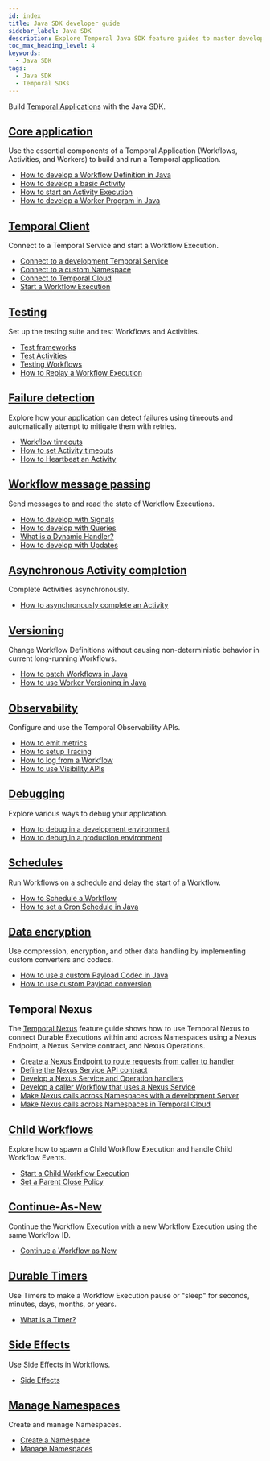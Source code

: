 ```yaml
---
id: index
title: Java SDK developer guide
sidebar_label: Java SDK
description: Explore Temporal Java SDK feature guides to master developing Temporal Applications. Learn how to build Workflows, Activities, and Workers, connect to Temporal Services, set up a testing suite, handle failure detection, send messages, complete Activities asynchronously, implement Versioning, use Observability, debug applications, schedule Workflows
toc_max_heading_level: 4
keywords:
  - Java SDK
tags:
  - Java SDK
  - Temporal SDKs
---
```


Build [Temporal Applications](/temporal#temporal-application) with the Java SDK.

## [Core application](/develop/java/core-application)

Use the essential components of a Temporal Application (Workflows, Activities, and Workers) to build and run a Temporal application.

- [How to develop a Workflow Definition in Java](/develop/java/core-application#develop-workflows)
- [How to develop a basic Activity](/develop/java/core-application#develop-activities)
- [How to start an Activity Execution](/develop/java/core-application#activity-execution)
- [How to develop a Worker Program in Java](/develop/java/core-application#run-a-dev-worker)

## [Temporal Client](/develop/java/temporal-clients)

Connect to a Temporal Service and start a Workflow Execution.

- [Connect to a development Temporal Service](/develop/java/temporal-clients#connect-to-development-service)
- [Connect to a custom Namespace](/develop/java/temporal-clients#connect-to-custom-namespace)
- [Connect to Temporal Cloud](/develop/java/temporal-clients#connect-to-temporal-cloud)
- [Start a Workflow Execution](/develop/java/temporal-clients#start-workflow-execution)

## [Testing](/develop/java/testing-suite)

Set up the testing suite and test Workflows and Activities.

- [Test frameworks](/develop/java/testing-suite#test-frameworks)
- [Test Activities](/develop/java/testing-suite#test-activities)
- [Testing Workflows](/develop/java/testing-suite#test-workflows)
- [How to Replay a Workflow Execution](/develop/java/testing-suite#replay)

## [Failure detection](/develop/java/failure-detection)

Explore how your application can detect failures using timeouts and automatically attempt to mitigate them with retries.

- [Workflow timeouts](/develop/java/failure-detection#workflow-timeouts)
- [How to set Activity timeouts](/develop/java/failure-detection#activity-timeouts)
- [How to Heartbeat an Activity](/develop/java/failure-detection#activity-heartbeats)

## [Workflow message passing](/develop/java/message-passing)

Send messages to and read the state of Workflow Executions.

- [How to develop with Signals](/develop/java/message-passing#signals)
- [How to develop with Queries](/develop/java/message-passing#queries)
- [What is a Dynamic Handler?](/develop/java/message-passing#dynamic-handler)
- [How to develop with Updates](/develop/java/message-passing#updates)

## [Asynchronous Activity completion](/develop/java/asynchronous-activity-completion)

Complete Activities asynchronously.

- [How to asynchronously complete an Activity](/develop/java/asynchronous-activity-completion)

## [Versioning](/develop/java/versioning)

Change Workflow Definitions without causing non-deterministic behavior in current long-running Workflows.

- [How to patch Workflows in Java](/develop/java/versioning#patching)
- [How to use Worker Versioning in Java](/develop/java/versioning#worker-versioning)

## [Observability](/develop/java/observability)

Configure and use the Temporal Observability APIs.

- [How to emit metrics](/develop/java/observability#metrics)
- [How to setup Tracing](/develop/java/observability#tracing)
- [How to log from a Workflow](/develop/java/observability#logging)
- [How to use Visibility APIs](/develop/java/observability#visibility)

## [Debugging](/develop/java/debugging)

Explore various ways to debug your application.

- [How to debug in a development environment](/develop/java/debugging#debug-in-a-development-environment)
- [How to debug in a production environment](/develop/java/debugging#debug-in-a-production-environment)

## [Schedules](/develop/java/schedules)

Run Workflows on a schedule and delay the start of a Workflow.

- [How to Schedule a Workflow](/develop/java/schedules#schedule-a-workflow)
- [How to set a Cron Schedule in Java](/develop/java/schedules#cron-schedule)

## [Data encryption](/develop/java/converters-and-encryption)

Use compression, encryption, and other data handling by implementing custom converters and codecs.

- [How to use a custom Payload Codec in Java](/develop/java/converters-and-encryption#custom-payload-codec)
- [How to use custom Payload conversion](/develop/java/converters-and-encryption#custom-payload-conversion)

## Temporal Nexus

The [Temporal Nexus](/develop/java/nexus) feature guide shows how to use Temporal Nexus to connect Durable Executions within and across Namespaces using a Nexus Endpoint, a Nexus Service contract, and Nexus Operations.

- [Create a Nexus Endpoint to route requests from caller to handler](/develop/java/nexus#create-nexus-endpoint)
- [Define the Nexus Service API contract](/develop/java/nexus#define-nexus-service-api-contract)
- [Develop a Nexus Service and Operation handlers](/develop/java/nexus#develop-nexus-service-operation-handlers)
- [Develop a caller Workflow that uses a Nexus Service](/develop/java/nexus#develop-caller-workflow-nexus-service)
- [Make Nexus calls across Namespaces with a development Server](/develop/java/nexus#nexus-calls-across-namespaces-dev-server)
- [Make Nexus calls across Namespaces in Temporal Cloud](/develop/java/nexus#nexus-calls-across-namespaces-temporal-cloud)

## [Child Workflows](/develop/java/child-workflows)

Explore how to spawn a Child Workflow Execution and handle Child Workflow Events.

- [Start a Child Workflow Execution](/develop/java/child-workflows#start-child-workflow)
- [Set a Parent Close Policy](/develop/java/child-workflows#parent-close-policy)

## [Continue-As-New](/develop/java/continue-as-new)

Continue the Workflow Execution with a new Workflow Execution using the same Workflow ID.

- [Continue a Workflow as New](/develop/java/continue-as-new)

## [Durable Timers](/develop/java/timers)

Use Timers to make a Workflow Execution pause or "sleep" for seconds, minutes, days, months, or years.

- [What is a Timer?](/develop/java/timers#timers)

## [Side Effects](/develop/java/side-effects)

Use Side Effects in Workflows.

- [Side Effects](/develop/java/side-effects#side-effects)

## [Manage Namespaces](/develop/java/namespaces)

Create and manage Namespaces.

- [Create a Namespace](/develop/java/namespaces#register-namespace)
- [Manage Namespaces](/develop/java/namespaces#manage-namespaces)
